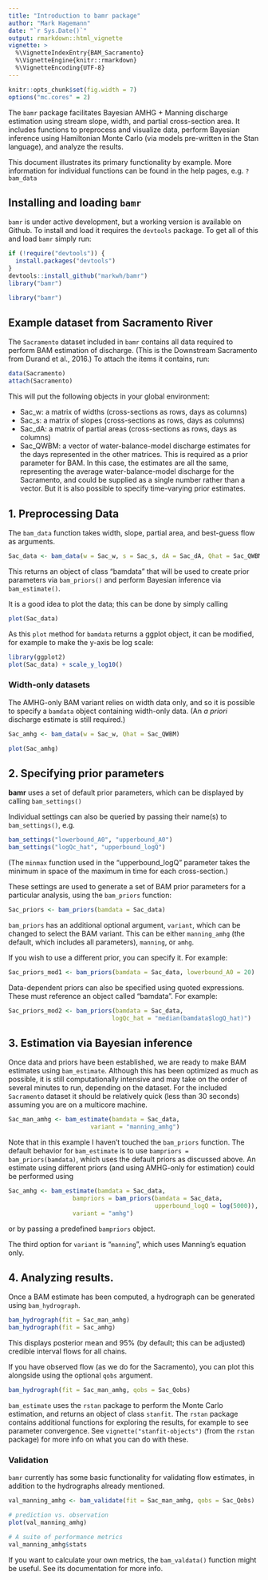 ```yaml
---
title: "Introduction to bamr package"
author: "Mark Hagemann"
date: "`r Sys.Date()`"
output: rmarkdown::html_vignette
vignette: >
  %\VignetteIndexEntry{BAM_Sacramento}
  %\VignetteEngine{knitr::rmarkdown}
  %\VignetteEncoding{UTF-8}
---
```


```r
knitr::opts_chunk$set(fig.width = 7)
options("mc.cores" = 2)

```


The `bamr` package facilitates Bayesian AMHG + Manning discharge estimation using stream slope, width, and partial cross-section area. It includes functions to preprocess and visualize data, perform Bayesian inference using Hamiltonian Monte Carlo (via models pre-written in the Stan language), and analyze the results. 

This document illustrates its primary functionality by example. More information for individual functions can be found in the help pages, e.g. `?bam_data`

## Installing and loading `bamr`

`bamr` is under active development, but a working version is available on Github. To install and load it requires the `devtools` package. To get all of this and load `bamr` simply run:

```r
if (!require("devtools")) {
  install.packages("devtools")
}
devtools::install_github("markwh/bamr")
library("bamr")
```

```r
library("bamr")
```


## Example dataset from Sacramento River

The `Sacramento` dataset included in `bamr` contains all data required to perform BAM estimation of discharge. (This is the Downstream Sacramento from Durand et al., 2016.) To attach the items it contains, run:

```r
data(Sacramento)
attach(Sacramento)
```

This will put the following objects in your global environment:

- Sac_w: a matrix of widths (cross-sections as rows, days as columns)
- Sac_s: a matrix of slopes (cross-sections as rows, days as columns)
- Sac_dA: a matrix of partial areas (cross-sections as rows, days as columns)
- Sac_QWBM: a vector of water-balance-model discharge estimates for the days represented in the other matrices. This is required as a prior parameter for BAM. In this case, the estimates are all the same, representing the average water-balance-model discharge for the Sacramento, and could be supplied as a single number rather than a vector. But it is also possible to specify time-varying prior estimates.


## 1. Preprocessing Data

The `bam_data` function takes width, slope, partial area, and best-guess flow as arguments.

```r
Sac_data <- bam_data(w = Sac_w, s = Sac_s, dA = Sac_dA, Qhat = Sac_QWBM)
```

This returns an object of class "bamdata" that will be used to create prior parameters via `bam_priors()` and perform Bayesian inference via `bam_estimate()`.

It is a good idea to plot the data; this can be done by simply calling

```r
plot(Sac_data)
```

As this `plot` method for `bamdata` returns a ggplot object, it can be modified, for example to make the y-axis be log scale:

```r
library(ggplot2)
plot(Sac_data) + scale_y_log10()
```


### Width-only datasets

The AMHG-only BAM variant relies on width data only, and so it is possible to specify a `bamdata` object containing width-only data. (An *a priori* discharge estimate is still required.)

```r
Sac_amhg <- bam_data(w = Sac_w, Qhat = Sac_QWBM)

plot(Sac_amhg)
```


## 2. Specifying prior parameters

**bamr** uses a set of default prior parameters, which can be displayed by calling `bam_settings()`

Individual settings can also be queried by passing their name(s) to `bam_settings()`, e.g.

```r
bam_settings("lowerbound_A0", "upperbound_A0")
bam_settings("logQc_hat", "upperbound_logQ")
```

(The `minmax` function used in the "upperbound_logQ" parameter takes the minimum in space of the maximum in time for each cross-section.)

These settings are used to generate a set of BAM prior parameters for a particular analysis, using the `bam_priors` function:

```r
Sac_priors <- bam_priors(bamdata = Sac_data)
```

`bam_priors` has an additional optional argument, `variant`, which can be changed to select the BAM variant. This can be either `manning_amhg` (the default, which includes all parameters), `manning`, or `amhg`. 

If you wish to use a different prior, you can specify it. For example:

```r
Sac_priors_mod1 <- bam_priors(bamdata = Sac_data, lowerbound_A0 = 20)
```

Data-dependent priors can also be specified using quoted expressions. These must reference an object called "bamdata". For example:

```r
Sac_priors_mod2 <- bam_priors(bamdata = Sac_data, 
                             logQc_hat = "median(bamdata$logQ_hat)")
```


## 3. Estimation via Bayesian inference

Once data and priors have been established, we are ready to make BAM estimates using `bam_estimate`. Although this has been optimized as much as possible, it is still computationally intensive and may take on the order of several minutes to run, depending on the dataset. For the included `Sacramento` dataset it should be relatively quick (less than 30 seconds) assuming you are on a multicore machine.

```r
Sac_man_amhg <- bam_estimate(bamdata = Sac_data,
                       variant = "manning_amhg")
```

Note that in this example I haven't touched the `bam_priors` function. The default behavior for `bam_estimate` is to use `bampriors = bam_priors(bamdata)`, which uses the default priors as discussed above. An estimate using different priors (and using AMHG-only for estimation) could be performed using 

```r
Sac_amhg <- bam_estimate(bamdata = Sac_data, 
                  bampriors = bam_priors(bamdata = Sac_data, 
                                         upperbound_logQ = log(5000)),
                  variant = "amhg")
```

or by passing a predefined `bampriors` object.

The third option for `variant` is "`manning`", which uses Manning's equation only. 

## 4. Analyzing results. 

Once a BAM estimate has been computed, a hydrograph can be generated using `bam_hydrograph`. 

```r
bam_hydrograph(fit = Sac_man_amhg)
bam_hydrograph(fit = Sac_amhg)
```

This displays posterior mean and 95% (by default; this can be adjusted) credible interval flows for all chains. 

If you have observed flow (as we do for the Sacramento), you can plot this alongside using the optional `qobs` argument.

```r
bam_hydrograph(fit = Sac_man_amhg, qobs = Sac_Qobs)
```

`bam_estimate` uses the `rstan` package to perform the Monte Carlo estimation, and returns an object of class `stanfit`. The `rstan` package contains additional functions for exploring the results, for example to see parameter convergence. See `vignette("stanfit-objects")` (from the `rstan` package) for more info on what you can do with these.

### Validation

`bamr` currently has some basic functionality for validating flow estimates, in addition to the hydrographs already mentioned. 

```r
val_manning_amhg <- bam_validate(fit = Sac_man_amhg, qobs = Sac_Qobs)

# prediction vs. observation
plot(val_manning_amhg)

# A suite of performance metrics
val_manning_amhg$stats
```

If you want to calculate your own metrics, the `bam_valdata()` function might be useful. See its documentation for more info.

